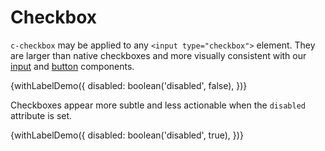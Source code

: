 
<Meta title="Components/Checkbox" decorators={[withKnobs]} />

# Checkbox

`c-checkbox` may be applied to any `<input type="checkbox">` element. They are larger than native checkboxes and more visually consistent with our [input](/?path=/docs/components-input--text-elements) and [button](/?path=/docs/components-button--elements) components.

<Preview>
  <Story name="Enabled" height="120px">
    {withLabelDemo({
      disabled: boolean('disabled', false),
    })}
  </Story>
</Preview>

Checkboxes appear more subtle and less actionable when the `disabled` attribute is set.

<Preview>
  <Story name="Disabled" height="120px">
    {withLabelDemo({
      disabled: boolean('disabled', true),
    })}
  </Story>
</Preview>
